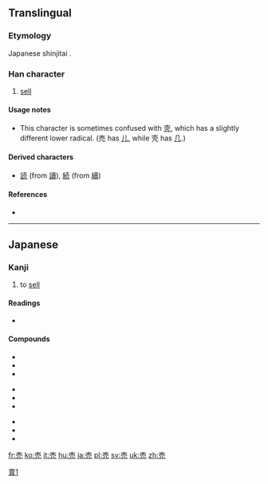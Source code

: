 {{also|賣|卖|壳}}
==Translingual==
{{ja-forms|売|[[卖]]|[[賣]]}}

[[Category:CJKV characters simplified differently in Japan and China|賣1]]

===Etymology===
Japanese shinjitai {{Han simp|賣}}.

===Han character===
{{Han char|rn=33|rad=士|as=04|sn=7|four=|canj=土月竹山 (GBHU), X土月竹山 (XGBHU)|ids=⿱[[士]][[冗]]}}

# [[sell]]

====Usage notes====
* This character is sometimes confused with [[壳]], which has a slightly different lower radical. (売 has [[儿]], while 壳 has [[几]].)

====Derived characters====
* [[読]] (from [[讀]]), [[続]] (from [[續]])

====References====
* {{Han ref|kx=0243.041|dkj=05647|dj=0483.090|hdz=10428.021|uh=58F2|ud=22770}}

----

==Japanese==

===Kanji===
{{ja-kanji|grade=2|rs=士04|style=s|kyu=賣}}

# to [[sell]]

====Readings====
* {{ja-readings
|goon=[[め]] (me) {{qualifier|non-[[w:Jōyō kanji|Jōyō]] reading}}
|kanon=[[ばい]] (bai)
|toon=[[まい]] (mai) {{qualifier|non-[[w:Jōyō kanji|Jōyō]] reading}}
|kun=[[うる]] ([[売る]], uru)}}

====Compounds====
{{top3}}
*{{l|ja|sc=Jpan|売却|tr=ばいきゃく, baikyaku}}
*{{l|ja|sc=Jpan|売国|tr=ばいこく, baikoku}}
*{{l|ja|sc=Jpan|売春|tr=ばいしゅん, baishun}}
{{mid3}}
*{{l|ja|sc=Jpan|売女|tr=ばいた, baita}}
*{{l|ja|sc=Jpan|売買|tr=ばいばい, baibai}}
*{{l|ja|sc=Jpan|売名|tr=ばいめい, baimei}}
{{mid3}}
*{{l|ja|sc=Jpan|売僧|tr=まいす, maisu}}
*{{l|ja|sc=Jpan|商売|tr=しょうばい, shōbai}}
*{{l|ja|sc=Jpan|転売|tr=てんばい, tenbai}}
{{bottom}}

[[fr:売]]
[[ko:売]]
[[it:売]]
[[hu:売]]
[[ja:売]]
[[pl:売]]
[[sv:売]]
[[uk:売]]
[[zh:売]]